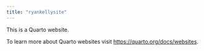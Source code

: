 ```yaml
---
title: "ryankellysite"
---
```


This is a Quarto website.

To learn more about Quarto websites visit <https://quarto.org/docs/websites>.
